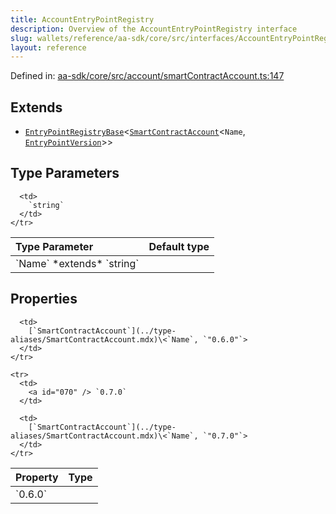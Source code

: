 ```yaml
---
title: AccountEntryPointRegistry
description: Overview of the AccountEntryPointRegistry interface
slug: wallets/reference/aa-sdk/core/src/interfaces/AccountEntryPointRegistry
layout: reference
---
```


Defined in: [aa-sdk/core/src/account/smartContractAccount.ts:147](https://github.com/alchemyplatform/aa-sdk/blob/4987bdd63823427c48ec21401b71fa3cfc2d0675/aa-sdk/core/src/account/smartContractAccount.ts#L147)

## Extends

- [`EntryPointRegistryBase`](EntryPointRegistryBase.mdx)\<[`SmartContractAccount`](../type-aliases/SmartContractAccount.mdx)\<`Name`, [`EntryPointVersion`](../type-aliases/EntryPointVersion.mdx)>>

## Type Parameters

<table>
  <thead>
    <tr>
      <th align="left">Type Parameter</th>
      <th align="left">Default type</th>
    </tr>
  </thead>

  <tbody>
    <tr>
      <td>
        `Name` *extends* `string`
      </td>

      <td>
        `string`
      </td>
    </tr>

  </tbody>
</table>

## Properties

<table>
  <thead>
    <tr>
      <th align="left">Property</th>
      <th align="left">Type</th>
    </tr>
  </thead>

  <tbody>
    <tr>
      <td>
        <a id="060" /> `0.6.0`
      </td>

      <td>
        [`SmartContractAccount`](../type-aliases/SmartContractAccount.mdx)\<`Name`, `"0.6.0"`>
      </td>
    </tr>

    <tr>
      <td>
        <a id="070" /> `0.7.0`
      </td>

      <td>
        [`SmartContractAccount`](../type-aliases/SmartContractAccount.mdx)\<`Name`, `"0.7.0"`>
      </td>
    </tr>

  </tbody>
</table>
